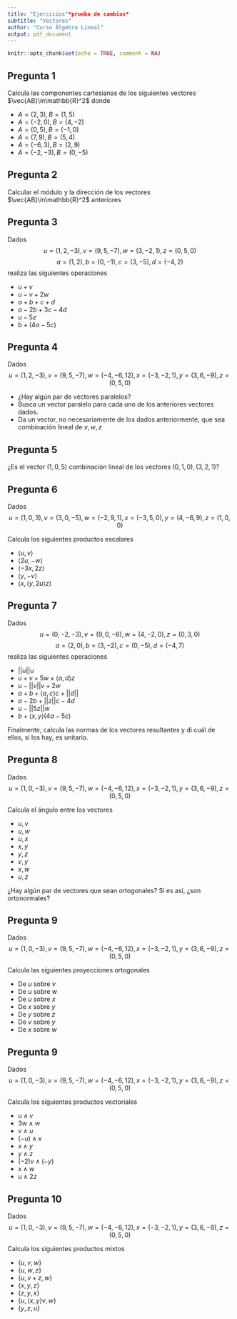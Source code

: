 ```yaml
---
title: "Ejercicios"*prueba de cambios*
subtitle: "Vectores"
author: "Curso Álgebra Lineal"
output: pdf_document
---
```


```r
knitr::opts_chunk$set(echo = TRUE, comment = NA)
```

## Pregunta 1

Calcula las componentes cartesianas de los siguientes vectores $\vec{AB}\in\mathbb{R}^2$ donde

- $A = (2,3), B = (1,5)$
- $A = (-2,0), B = (4,-2)$
- $A = (0,5), B = (-1,0)$
- $A = (7,9), B = (5,4)$
- $A = (-6,3), B = (2,9)$
- $A = (-2,-3), B = (0,-5)$

## Pregunta 2

Calcular el módulo y la dirección de los vectores $\vec{AB}\in\mathbb{R}^2$ anteriores

## Pregunta 3

Dados $$u = (1,2,-3), v = (9,5,-7), w = (3,-2,1), z = (0,5,0)$$ $$a = (1,2), b = (0,-1), c = (3,-5), d = (-4,2)$$ realiza las siguientes operaciones 

- $u+v$
- $u-v+2w$
- $a+b+c+d$
- $a-2b+3c-4d$
- $u-5z$
- $b+(4a-5c)$

## Pregunta 4

Dados $$u = (1,2,-3), v = (9,5,-7), w = (-4,-6,12), x = (-3,-2,1), y = (3,6,-9), z = (0,5,0)$$

- ¿Hay algún par de vectores paralelos?
- Busca un vector paralelo para cada uno de los anteriores vectores dados.
- Da un vector, no necesariamente de los dados anteriormente, que sea combinación lineal de $v,w,z$

## Pregunta 5

¿Es el vector $(1,0,5)$ combinación lineal de los vectores $(0,1,0), (3,2,1)$?

## Pregunta 6

Dados $$u = (1,0,3), v = (3,0,-5), w = (-2,9,1), x = (-3,5,0), y = (4,-6,9), z = (1,0,0)$$

Calcula los siguientes productos escalares

- $\langle u,v\rangle$
- $\langle 2u,-w\rangle$
- $\langle -3x,2z\rangle$
- $\langle y,-v\rangle$
- $\langle x,\langle y,2u\rangle z\rangle$

## Pregunta 7

Dados $$u = (0,-2,-3), v = (9,0,-6), w = (4,-2,0), z = (0,3,0)$$ $$a = (2,0), b = (3,-2), c = (0,-5), d = (-4,7)$$ realiza las siguientes operaciones 

- $||u||u$
- $u+v+5w+\langle a,d\rangle z$
- $u-||v||v+2w$
- $a+b+\langle a,c\rangle c+||d||$
- $a-2b+||z||c-4d$
- $u-||5z||w$
- $b+\langle x,y\rangle (4a-5c)$

Finalmente, calcula las normas de los vectores resultantes y di cuál de ellos, si los hay, es unitario.

## Pregunta 8

Dados $$u = (1,0,-3), v = (9,5,-7), w = (-4,-6,12), x = (-3,-2,1), y = (3,6,-9), z = (0,5,0)$$

Calcula el ángulo entre los vectores

- $u,v$
- $u,w$
- $u,x$
- $x,y$
- $y,z$
- $v,y$
- $x,w$
- $u,z$

¿Hay algún par de vectores que sean ortogonales? Si es así, ¿son ortonormales?

## Pregunta 9

Dados $$u = (1,0,-3), v = (9,5,-7), w = (-4,-6,12), x = (-3,-2,1), y = (3,6,-9), z = (0,5,0)$$

Calcula las siguientes proyecciones ortogonales

- De $u$ sobre $v$
- De $u$ sobre $w$
- De $u$ sobre $x$
- De $x$ sobre $y$
- De $y$ sobre $z$
- De $v$ sobre $y$
- De $x$ sobre $w$

## Pregunta 9

Dados $$u = (1,0,-3), v = (9,5,-7), w = (-4,-6,12), x = (-3,-2,1), y = (3,6,-9), z = (0,5,0)$$

Calcula los siguientes productos vectoriales

- $u\wedge v$
- $3w\wedge w$
- $v\wedge u$
- $(-u)\wedge x$
- $x\wedge y$
- $y\wedge z$
- $(-2)v\wedge (-y)$
- $x\wedge w$
- $u\wedge 2z$

## Pregunta 10

Dados $$u = (1,0,-3), v = (9,5,-7), w = (-4,-6,12), x = (-3,-2,1), y = (3,6,-9), z = (0,5,0)$$

Calcula los siguientes productos mixtos

- $\{u,v,w\}$
- $\{u,w,z\}$
- $\{u,v+z,w\}$
- $\{x,y,z\}$
- $\{z,y,x\}$
- $\{u,\langle x,y\rangle v,w\}$
- $\{y,z,u\}$

